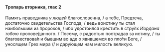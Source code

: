 #### Тропарь вторника, глас 2

Память праведника *у людей* благословенна, / а тебе, Предтеча, достаточно свидетельства Господа; / ведь воистину ты стал наибольшим из пророков, / ибо удостоился крестить в стру́ях *Иордана тобою* пропове́данного. / Посему, с радостью пострадав за истину, / ты благовествова́л и бывшим во аде о явившемся во пло́ти Боге, / уносящем Грех мира // и дару́ющем нам милость великую.
